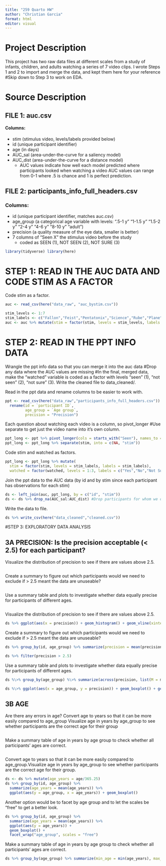 ```yaml
---
title: "259 Quarto HW"
author: "Christian Garcia"
format: html
editor: visual
---
```


# Project Description

This project has two raw data files at different scales from a study of infants, children, and adults watching a series of 7 video clips. I wrote Steps 1 and 2 to import and merge the data, and kept them here for your reference #Skip down to Step 3 to work on EDA.

# Source Description

## FILE 1: auc.csv

#### Columns:

-   stim (stimulus video, levels/labels provided below)
-   id (unique participant identifier)
-   age (in days)
-   AUC_sal (area-under-the-curve for a saliency model)
-   AUC_dist (area-under-the-curve for a distance model)
    -   AUC values indicate how well each model predicted where participants looked when watching a video AUC values can range from 0-1 where .5 is chance and 1 is perfect prediction.

## FILE 2: participants_info_full_headers.csv

### Columns:

-   id (unique participant identifier, matches auc.csv)
-   age_group (a categorical age variable with levels: ".5-1 y" "1-1.5 y" "1.5-2 y" "2-4 y" "4-6 y" "8-10 y" "adult")
-   precision (a quality measure of the eye data, smaller is better)
-   7 columns of "Seen X" the stimulus video before the study
    -   coded as SEEN (1), NOT SEEN (2), NOT SURE (3)

```r
library(tidyverse) library(here)
```

# STEP 1: READ IN THE AUC DATA AND CODE STIM AS A FACTOR

Code stim as a factor.

```r
auc <- read_csv(here("data_raw", "auc_bystim.csv"))

stim_levels <- 1:7 
stim_labels <- c("Fallon","Feist","Pentatonix","Science","Rube","Plane","Dogs") 
auc <- auc %>% mutate(stim = factor(stim, levels = stim_levels, labels = stim_labels))
```

# STEP 2: READ IN THE PPT INFO DATA

Wrangle the ppt info data so that you can merge it into the auc data #Drop any data where the AUC values are missing #In the final, merged data, make the "watched" variable is coded as a factor with levels "seen" (1), "not seen" (2), "not sure" (3). Write the cleaned file to data_cleaned/.

Read in the ppt data and rename columns to be easier to work with.

```r
ppt <- read_csv(here("data_raw","participants_info_full_headers.csv")) %\>%
  rename(id = `participant ID`,
         age_group = `Age group`,
         precision = "Precision")
```

Each question about watching each video is a column, so pivot_longer #Use separate to get just the video name into it's own column.

```r
ppt_long <- ppt %>% pivot_longer(cols = starts_with("Seen"), names_to = "stim", values_to = "watched") 
ppt_long <- ppt_long %>% separate(stim, into = c(NA, "stim"))
```

Code stim and watched as factors.

```r
ppt_long <- ppt_long %>% mutate(
  stim = factor(stim, levels = stim_labels, labels = stim_labels), 
  watched = factor(watched, levels = 1:3, labels = c("Yes","No","Not Sure")))
```

Join the ppt data to the AUC data (by id and by stim since each participant has observations for each stim)

```r
ds <- left_join(auc, ppt_long, by = c("id", "stim")) 
ds <- ds %>% drop_na(AUC_sal:AUC_dist) #Drop participants for whom we don't have data for the DV
```

Write the data to file.

```r
ds %>% write_csv(here("data_cleaned","cleaned.csv"))
```

#STEP 3: EXPLORATORY DATA ANALYSIS

## 3A PRECISION: Is the precision acceptable (\< 2.5) for each participant?

Visualize the distribution of precision to see if there are values above 2.5.

```r

```

Create a summary to figure out which participants would we need to exclude if \> 2.5 meant the data are unuseable?

```r

```

Use a summary table and plots to investigate whether data equally precise for participants of different ages.

```r

```

Visualize the distribution of precision to see if there are values above 2.5.

```r
ds %>% ggplot(aes(x = precision)) + geom_histogram() + geom_vline(xintercept = 2.5)
```

Create a summary to figure out which participants would we need to exclude if \> 2.5 meant the data are unuseable?

```r
ds %>% group_by(id, age_group) %>% summarize(precision = mean(precision, na.RM = T)) %>% filter(precision > 2.5)

ds %>% filter(precision > 2.5)
```

Use a summary table and plots to investigate whether data equally precise for participants of different ages.

```r
ds %\>% group_by(age_group) %\>% summarize(across(precision, list(M = mean, MIN = min, MAX = max)))

ds %\>% ggplot(aes(x = age_group, y = precision)) + geom_boxplot() + geom_hline(yintercept = 2.5) ds %\>% ggplot(aes(x = age, y = precision)) + geom_point() + geom_hline(yintercept = 2.5)
```

## 3B AGE

Are there any errors in age? Convert age to years so that it can be more easily compared to age_group Visualize age in years by age_group to see whether participants are the correct age for their group

```r

```

Make a summary table of age in years by age group to check whether all participants' ages are correct.

```r

```

Convert age to years so that it can be more easily compared to age_group.Visualize age in years by age_group to see whether participants are the correct age for their group.

```r
ds <- ds %>% mutate(age_years = age/365.25)
ds %>% group_by(id, age_group) %>%
  summarize(age_years = mean(age_years)) %>%
  ggplot(aes(y = age_group, x = age_years)) + geom_boxplot()
```

Another option would be to facet by age group and to let the scales be "free" to get a better look.

```r
ds %>% group_by(id, age_group) %>%
  summarize(age_years = mean(age_years)) %>% 
  ggplot(aes(y = age_years)) + 
  geom_boxplot() + 
  facet_wrap("age_group", scales = "free")
```

Make a summary table of age in years by age group to check whether all participants' ages are correct.

```r
ds %>% group_by(age_group) %>% summarize(min_age = min(age_years), max_age = max(age_years))
```
